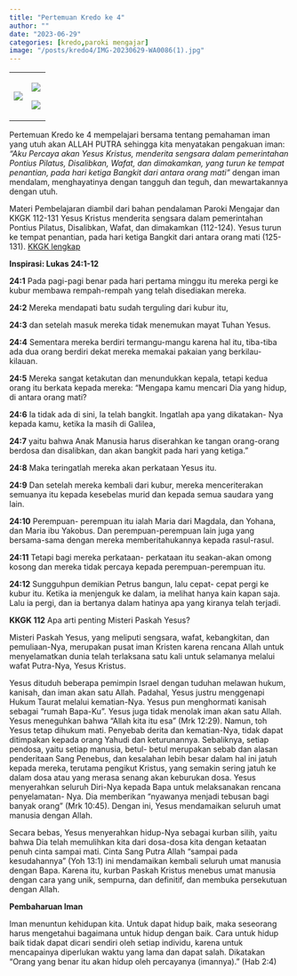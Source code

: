```yaml
---
title: "Pertemuan Kredo ke 4"
author: ""
date: "2023-06-29"
categories: [kredo,paroki mengajar]
image: "/posts/kredo4/IMG-20230629-WA0086(1).jpg"
---
```


+-------------------------------------------------+--------------------------------------------------+
| ![](/posts/kredo4/IMG-20230629-WA0065(1)_1.jpg) | ![](/posts/kredo4/IMG-20230629-WA0086(1).jpg)    |
|                                                 |                                                  |
|                                                 | ![](/posts/kredo4/IMG-20230629-WA0066(1).jpg)    |
+-------------------------------------------------+--------------------------------------------------+

Pertemuan Kredo ke 4 mempelajari bersama tentang pemahaman iman yang utuh akan ALLAH PUTRA sehingga kita menyatakan pengakuan iman: *"Aku Percaya akan Yesus Kristus, menderita sengsara dalam pemerintahan Pontius Pilatus, Disalibkan, Wafat, dan dimakamkan, yang turun ke tempat penantian, pada hari ketiga Bangkit dari antara orang mati"* dengan iman mendalam, menghayatinya dengan tangguh dan teguh, dan mewartakannya dengan utuh.

Materi Pembelajaran diambil dari bahan pendalaman Paroki Mengajar dan KKGK 112-131 Yesus Kristus menderita sengsara dalam pemerintahan Pontius Pilatus, Disalibkan, Wafat, dan dimakamkan (112-124). Yesus turun ke tempat penantian, pada hari ketiga Bangkit dari antara orang mati (125-131). [KKGK lengkap](/posts/KompendiumKatekismus.pdf)

**Inspirasi: Lukas 24:1-12**

**24:1** Pada pagi-pagi benar pada hari pertama minggu itu mereka pergi ke kubur membawa rempah-rempah yang telah disediakan mereka.

**24:2** Mereka mendapati batu sudah terguling dari kubur itu,

**24:3** dan setelah masuk mereka tidak menemukan mayat Tuhan Yesus.

**24:4** Sementara mereka berdiri termangu-mangu karena hal itu, tiba-tiba ada dua orang berdiri dekat mereka memakai pakaian yang berkilau-kilauan.

**24:5** Mereka sangat ketakutan dan menundukkan kepala, tetapi kedua orang itu berkata kepada mereka: "Mengapa kamu mencari Dia yang hidup, di antara orang mati?

**24:6** Ia tidak ada di sini, Ia telah bangkit. Ingatlah apa yang dikatakan- Nya kepada kamu, ketika Ia masih di Galilea,

**24:7** yaitu bahwa Anak Manusia harus diserahkan ke tangan orang-orang berdosa dan disalibkan, dan akan bangkit pada hari yang ketiga."

**24:8** Maka teringatlah mereka akan perkataan Yesus itu.

**24:9** Dan setelah mereka kembali dari kubur, mereka menceriterakan semuanya itu kepada kesebelas murid dan kepada semua saudara yang lain.

**24:10** Perempuan- perempuan itu ialah Maria dari Magdala, dan Yohana, dan Maria ibu Yakobus. Dan perempuan-perempuan lain juga yang bersama-sama dengan mereka memberitahukannya kepada rasul-rasul.

**24:11** Tetapi bagi mereka perkataan- perkataan itu seakan-akan omong kosong dan mereka tidak percaya kepada perempuan-perempuan itu.

**24:12** Sungguhpun demikian Petrus bangun, lalu cepat- cepat pergi ke kubur itu. Ketika ia menjenguk ke dalam, ia melihat hanya kain kapan saja. Lalu ia pergi, dan ia bertanya dalam hatinya apa yang kiranya telah terjadi.

**KKGK 112** Apa arti penting Misteri Paskah Yesus?

Misteri Paskah Yesus, yang meliputi sengsara, wafat, kebangkitan, dan pemuliaan-Nya, merupakan pusat iman Kristen karena rencana Allah untuk menyelamatkan dunia telah terlaksana satu kali untuk selamanya melalui wafat Putra-Nya, Yesus Kristus.

Yesus dituduh beberapa pemimpin Israel dengan tuduhan melawan hukum, kanisah, dan iman akan satu Allah. Padahal, Yesus justru menggenapi Hukum Taurat melalui kematian-Nya. Yesus pun menghormati kanisah sebagai "rumah Bapa-Ku". Yesus juga tidak menolak iman akan satu Allah. Yesus meneguhkan bahwa "Allah kita itu esa" (Mrk 12:29). Namun, toh Yesus tetap dihukum mati. Penyebab derita dan kematian-Nya, tidak dapat ditimpakan kepada orang Yahudi dan keturunannya. Sebaliknya, setiap pendosa, yaitu setiap manusia, betul- betul merupakan sebab dan alasan penderitaan Sang Penebus, dan kesalahan lebih besar dalam hal ini jatuh kepada mereka, terutama pengikut Kristus, yang semakin sering jatuh ke dalam dosa atau yang merasa senang akan keburukan dosa. Yesus menyerahkan seluruh Diri-Nya kepada Bapa untuk melaksanakan rencana penyelamatan- Nya. Dia memberikan "nyawanya menjadi tebusan bagi banyak orang" (Mrk 10:45). Dengan ini, Yesus mendamaikan seluruh umat manusia dengan Allah.

Secara bebas, Yesus menyerahkan hidup-Nya sebagai kurban silih, yaitu bahwa Dia telah memulihkan kita dari dosa-dosa kita dengan ketaatan penuh cinta sampai mati. Cinta Sang Putra Allah "sampai pada kesudahannya" (Yoh 13:1) ini mendamaikan kembali seluruh umat manusia dengan Bapa. Karena itu, kurban Paskah Kristus menebus umat manusia dengan cara yang unik, sempurna, dan definitif, dan membuka persekutuan dengan Allah.

**Pembaharuan Iman**

Iman menuntun kehidupan kita. Untuk dapat hidup baik, maka seseorang harus mengetahui bagaimana untuk hidup dengan baik. Cara untuk hidup baik tidak dapat dicari sendiri oleh setiap individu, karena untuk mencapainya diperlukan waktu yang lama dan dapat salah. Dikatakan "Orang yang benar itu akan hidup oleh percayanya (imannya)." (Hab 2:4)
